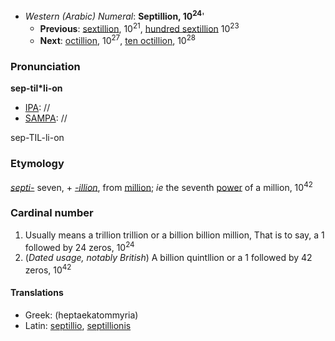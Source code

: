 *''Western (Arabic) Numeral'': '''Septillion, 10<sup>24</sup>''''
**'''Previous''': [[sextillion]], 10<sup>21</sup>, [[hundred sextillion]] 10<sup>23</sup>
**'''Next''': [[octillion]], 10<sup>27</sup>, [[ten octillion]], 10<sup>28</sup>

===Pronunciation===

'''sep-til*li-on'''
*[[IPA]]: //
*[[SAMPA]]: //
sep-TIL-li-on
===Etymology===
''[[septi-]]'' seven, + ''[[-illion]]'', from [[million]]; ''ie'' the seventh [[power]] of a million, 10<sup>42</sup>

===Cardinal number===
#Usually means a trillion trillion or a billion billion million, That is to say, a 1 followed by 24 zeros, 10<sup>24</sup>
#(''Dated usage, notably British'') A billion quintllion or a 1 followed by 42 zeros, 10<sup>42</sup>

====Translations====
*Greek: [[ ]] (heptaekatommyria)
*Latin: [[septillio]], [[septillionis]]